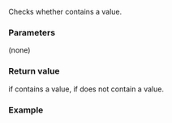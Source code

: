 {{cpp/utility/optional/title|operator bool | has_value}}
{{cpp/utility/optional/navbar}}
{{dcl begin}}
{{dcl | since=c++17| 1=
constexpr explicit operator bool() const noexcept;
}}
{{dcl | since=c++17| 1=
constexpr bool has_value() const noexcept;
}}

{{dcl end}}

Checks whether {{c|*this}} contains a value.

===Parameters===
(none)

===Return value===
{{c|true}} if {{c|*this}} contains a value, {{c|false}} if {{c|*this}} does not contain a value.

===Example===
{{example|code=
#include &lt;optional&gt;
#include &lt;iostream&gt;

int main()
{
    std::cout &lt;&lt; std::boolalpha;
    
    std::optional&lt;int&gt; opt;
    std::cout &lt;&lt; opt.has_value() &lt;&lt; '\n';
 
    opt = 43;
    if (opt)
        std::cout &lt;&lt; "value set to " &lt;&lt; opt.value() &lt;&lt; '\n';
    else
        std::cout &lt;&lt; "value not set\n";
        
    opt.reset();
    if (opt.has_value())
        std::cout &lt;&lt; "value still set to " &lt;&lt; opt.value() &lt;&lt; '\n';
    else
        std::cout &lt;&lt; "value no longer set\n";
}
|output=
false
value set to 43
value no longer set
}}

{{langlinks|es|ja|ru|zh}}